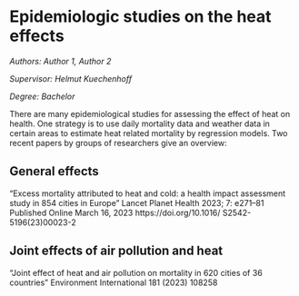 #  Epidemiologic studies on the heat effects     {#he1}

*Authors: Author 1, Author 2*

*Supervisor: Helmut Kuechenhoff*

*Degree: Bachelor*   

There are many epidemiological studies for assessing the effect of heat on health.
One strategy is to use daily mortality data and weather data in certain areas to 
estimate heat related mortality by regression models. Two recent papers by groups of 
researchers give an overview: 

## General effects 
"Excess mortality attributed to heat and cold: a health impact
assessment study in 854 cities in Europe" 
Lancet Planet Health 2023;
7: e271–81
Published Online
March 16, 2023
https://doi.org/10.1016/
S2542-5196(23)00023-2

## Joint effects of air pollution and heat 
"Joint effect of heat and air pollution on mortality in 620 cities of
36 countries" 
  Environment International 181 (2023) 108258
  

